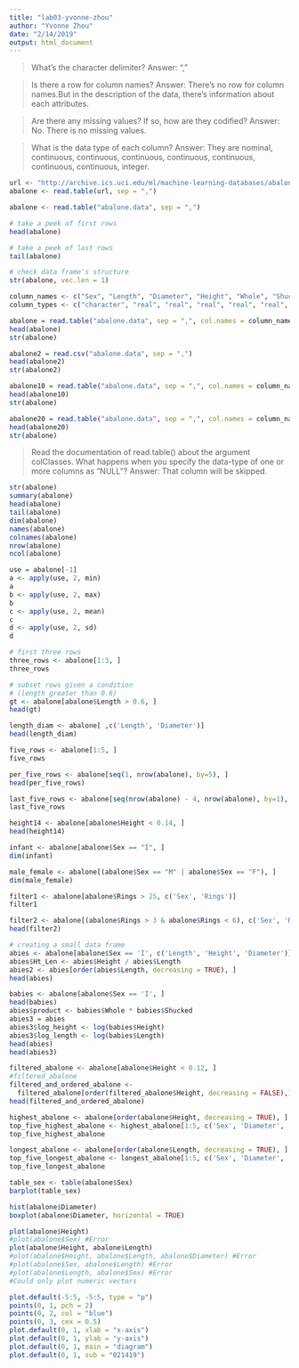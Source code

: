 ```yaml
---
title: "lab03-yvonne-zhou"
author: "Yvonne Zhou"
date: "2/14/2019"
output: html_document
---
```


> What's the character delimiter?
Answer: ","

> Is there a row for column names?
Answer: There's no row for column names.But in the description of the data, there's information about each attributes.

> Are there any missing values? If so, how are they codified?
Answer: No. There is no missing values.

> What is the data type of each column?
Answer: They are nominal, continuous, continuous, continuous, continuous, continuous, continuous, continuous, integer.

```r
url <- "http://archive.ics.uci.edu/ml/machine-learning-databases/abalone/abalone.data"
abalone <- read.table(url, sep = ",")
```

```r
abalone <- read.table("abalone.data", sep = ",")

# take a peek of first rows
head(abalone)

# take a peek of last rows
tail(abalone)

# check data frame's structure
str(abalone, vec.len = 1)
```
```r
column_names <- c("Sex", "Length", "Diameter", "Height", "Whole", "Shucked", "Viscera", "Shell", "Rings")
column_types <- c("character", "real", "real", "real", "real", "real", "real", "real", "integer")

abalone = read.table("abalone.data", sep = ",", col.names = column_names, colClasses = column_types)
head(abalone)
str(abalone)
```

```r
abalone2 = read.csv("abalone.data", sep = ",")
head(abalone2)
str(abalone2)
```

```r
abalone10 = read.table("abalone.data", sep = ",", col.names = column_names, colClasses = column_types, nrows = 10)
head(abalone10)
str(abalone)
```

```r
abalone20 = read.table("abalone.data", sep = ",", col.names = column_names, colClasses = column_types, nrows = 10, skip = 10)
head(abalone20)
str(abalone)
```
> Read the documentation of read.table() about the argument colClasses. What happens when you specify the data-type of one or more columns as "NULL"? 
Answer: That column will be skipped.

```r
str(abalone)
summary(abalone)
head(abalone)
tail(abalone)
dim(abalone)
names(abalone)
colnames(abalone)
nrow(abalone)
ncol(abalone)
```

```r
use = abalone[-1]
a <- apply(use, 2, min)
a
b <- apply(use, 2, max)
b
c <- apply(use, 2, mean)
c
d <- apply(use, 2, sd)
d
```

```r
# first three rows
three_rows <- abalone[1:3, ]
three_rows
```

```r
# subset rows given a condition
# (length greater than 0.6)
gt <- abalone[abalone$Length > 0.6, ]
head(gt)
```

```r
length_diam <- abalone[ ,c('Length', 'Diameter')]
head(length_diam)
```

```r
five_rows <- abalone[1:5, ]
five_rows
```

```r
per_five_rows <- abalone[seq(1, nrow(abalone), by=5), ]
head(per_five_rows)
```

```r
last_five_rows <- abalone[seq(nrow(abalone) - 4, nrow(abalone), by=1), ]
last_five_rows
```

```r
height14 <- abalone[abalone$Height < 0.14, ]
head(height14)
```

```r
infant <- abalone[abalone$Sex == "I", ]
dim(infant)
```
```r
male_female <- abalone[(abalone$Sex == "M" | abalone$Sex == "F"), ]
dim(male_female)
```

```r
filter1 <- abalone[abalone$Rings > 25, c('Sex', 'Rings')]
filter1
```

```r
filter2 <- abalone[(abalone$Rings > 3 & abalone$Rings < 6), c('Sex', 'Rings', 'Diameter')]
head(filter2)
```
```r
# creating a small data frame
abies <- abalone[abalone$Sex == 'I', c('Length', 'Height', 'Diameter')]
abies$Ht_Len <- abies$Height / abies$Length
abies2 <- abies[order(abies$Length, decreasing = TRUE), ]
head(abies)
```

```r
babies <- abalone[abalone$Sex == 'I', ]
head(babies)
abies$product <- babies$Whole * babies$Shucked
abies3 = abies
abies3$log_height <- log(babies$Height)
abies3$log_length <- log(babies$Length)
head(abies)
head(abies3)
```
```r
filtered_abalone <- abalone[abalone$Height < 0.12, ]
#filtered_abalone
filtered_and_ordered_abalone <- 
  filtered_abalone[order(filtered_abalone$Height, decreasing = FALSE),]
head(filtered_and_ordered_abalone)
```

```r
highest_abalone <- abalone[order(abalone$Height, decreasing = TRUE), ]
top_five_highest_abalone <- highest_abalone[1:5, c('Sex', 'Diameter', 'Rings')]
top_five_highest_abalone

longest_abalone <- abalone[order(abalone$Length, decreasing = TRUE), ]
top_five_longest_abalone <- longest_abalone[1:5, c('Sex', 'Diameter', 'Rings')]
top_five_longest_abalone
```

```r
table_sex <- table(abalone$Sex)
barplot(table_sex)

hist(abalone$Diameter)
boxplot(abalone$Diameter, horizontal = TRUE)
```

```r
plot(abalone$Height)
#plot(abalone$Sex) #Error
plot(abalone$Height, abalone$Length)
#plot(abalone$Height, abalone$Length, abalone$Diameter) #Error
#plot(abalone$Sex, abalone$Length) #Error
#plot(abalone$Length, abalone$Sex) #Error
#Could only plot numeric vectors
```

```r
plot.default(-5:5, -5:5, type = "p")
points(0, 1, pch = 2)
points(0, 2, col = "blue")
points(0, 3, cex = 0.5)
plot.default(0, 1, xlab = "x-axis")
plot.default(0, 1, ylab = "y-axis")
plot.default(0, 1, main = "diagram")
plot.default(0, 1, sub = "021419")
```

